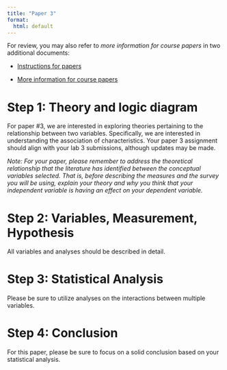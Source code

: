 ```yaml
---
title: "Paper 3"
format: 
  html: default
---
```


For review, you may also refer to *more information for course papers* in two additional documents:

-   [Instructions for papers](papers-instructions.qmd)

-   [More information for course papers](papers-more-info.qmd)

# Step 1: Theory and logic diagram

For paper #3, we are interested in exploring theories pertaining to the relationship between two variables. Specifically, we are interested in understanding the association of characteristics. Your paper 3 assignment should align with your lab 3 submissions, although updates may be made.

*Note: For your paper, please remember to address the theoretical relationship that the literature has identified between the conceptual variables selected. That is, before describing the measures and the survey you will be using, explain your theory and why you think that your independent variable is having an effect on your dependent variable.*

# Step 2: Variables, Measurement, Hypothesis

All variables and analyses should be described in detail.

# Step 3: Statistical Analysis

Please be sure to utilize analyses on the interactions between multiple variables.

# Step 4: Conclusion

For this paper, please be sure to focus on a solid conclusion based on your statistical analysis.
